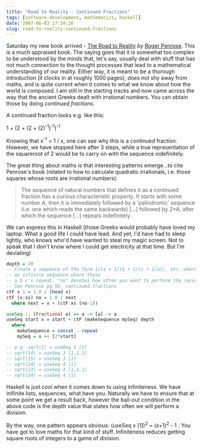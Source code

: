 ```yaml
---
title: "Road to Reality - Continued Fractions"
tags: [software-development, mathematics, haskell]
date: 2007-06-03 17:34:26
slug: road-to-reality-continued-fractions
---
```


Saturday my new book arrived - [The Road to Reality](http://www.amazon.de/Road-Reality-Complete-Guide-Universe/dp/0679454438/ref=pd_bbs_sr_2/303-4282147-1446639?ie=UTF8&amp;s=books-intl-de&amp;qid=1180890923&amp;sr=8-2) by [Roger Penrose](http://en.wikipedia.org/wiki/Roger_penrose). This is a much appraised book. The saying goes that it is somewhat too complex to be understood by the minds that, let's say, usually deal with stuff that has not much connection to the thought processes that lead to a mathematical understanding of our reality. Either way, it is meant to be a thorough introduction (it clocks in at roughly 1000 pages), does not shy away from maths, and is quite current when it comes to what we know about how the world is composed. I am still in the starting tracks and now came across the way that the ancient Greeks dealt with irrational numbers. You can obtain those by doing _continued fractions_.

A continued fraction looks e.g. like this:

1 + (2 + (2 + (2)<sup>-1</sup>)<sup>-1</sup>)<sup>-1</sup>

Knowing that x<sup>-1</sup> = 1 / x, one can see why this is a continued fraction. However, we have stopped here after 3 steps, while a true representation of the squareroot of 2 would be to carry on with the sequence indefinitely.

The great thing about maths is that interesting patterns emerge...to cite Penrose's book (related to how to calculate quadratic irrationals, i.e. those squares whose roots are irrational numbers):

> The sequence of natural numbers that defines it as a continued fraction has a curious characteristic property. It starts with some number A, then it is immediately followed by a 'palindromic' sequence (i.e. one which reads the same backwards) [...] followed by 2*A, after which the sequence [...] repeats indefinitely.

We can express this in Haskell (those Greeks would probably have loved my laptop. What a good life I could have lead. And yet, I'd have had to sleep lightly, who knows who'd have&nbsp;wanted to steal my magic screen. Not to speak that I don't know where I could get electricity at that time. But I'm deviating)

```haskell
depth = 20
-- Create a sequence of the form 1/(a + 1/(b + 1/(c + 1/a)), etc. where a,b,c come from 
-- an infinite sequence where those 
-- a b c's repeat. "no" denotes how often you want to perform the recursion, which affects accuracy of the result
-- See Penrose pg 56, continued fractions
ctF x 1 = 1.0 / (head x)
ctF (x:xs) no = 1.0 / next
  where next = x + (ctF xs (no-1))

useSeq :: (Fractional a) => a -> [a] -> a
useSeq start x = start + ctF (makeSequence mySeq) depth
  where 
    makeSequence = concat . repeat
    mySeq = x ++ [2*start]

-- e.g. sqrt(2) = useReq 1 [2] 
-- sqrt(14) = useSeq 3 [1,2,1]
-- sqrt(15) = useSeq 3 [1]
-- sqrt(24) = useSeq 4 [1]
-- sqrt(23) = useSeq 4 [1,3,1]
-- sqrt(24) = useSeq 4 [1]
```

Haskell is just cool when it comes down to using infiniteness. We have inifinite lists, sequences, what have you. Naturally we have to ensure that at some point we get a result back, however the bail-out condition in the above code is the depth value that states how often we will perform a division.

By the way, one pattern appears obvious: (useSeq x [1])<sup>2</sup> = (x+1)<sup>2</sup> - 1 . You have got to love maths for that kind of stuff. Infiniteness reduces getting square roots of integers to a game of division.